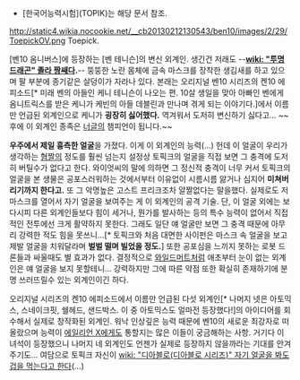 * [한국어능력시험](TOPIK)는 해당 문서 참조.

http://static4.wikia.nocookie.net/__cb20130212130543/ben10/images/2/29/ToepickOV.png
Toepick.

[벤10 옴니버스]에 등장하는 [벤 테니슨]의 변신 외계인. 생긴건 저래도 --'''[[wiki: "투명드래곤" 졸라 짱쌔다]].'''--
뚱뚱한 노란 몸체에 금속 마스크를 장착한 생김새를 하고 있으며 팔 부분에 종기같은 살덩이가 자라나 있다. 본래는 오리지널 벤10 시리즈의 켄10 에피소드[* 미래 벤의 아들인 케니 테니슨이 나오는 편. 10살 생일을 맞아 아빠인 벤에게 옴니트릭스를 받은 케니가 케빈의 아들 데블린과 만나며 겪게 되는 이야기다.]에서 이름만 언급된 외계인으로 케니가 '''굉장히 싫어했다.''' 역겨워서 도저히 변신하기 싫다고... ~~후에 이 외계인 종족은 [[너글]]의 챔피언이 됩니다.~~

'''우주에서 제일 흉측한 얼굴'''을 가졌다. 이게 이 외계인의 능력(...) 
헌데 이 얼굴이 우리가 생각하는 [[혐짤]]의 정도를 훨씬 넘는지 설정상 토픽크의 얼굴을 직접 보면 그 충격에 도저히 버틸수가 없다고 한다. 와이엇씨의 말에 의하면 그 정신적 충격이 너무 커서 토픽크의 얼굴을 본 생물은 공포스러워하는 것에서부터 이유없이 시름시름 앓거나 심지어 '''미쳐버리기까지 한다고.''' 또 그 악명높은 고스트 프리크조차 얄짤없다는 말을했다. 실제로도 저 마스크를 열어서 자기 얼굴을 보여주는 게 이 외계인의 공격 기술.
단, 이 얼굴 외에는 보다시피 다른 외계인들보다 힘이 세거나, 뭔가를 발사하는 등의 특수 능력이 없어서 직접적인 전투에선 크게 활약하지 못한다. 그래도 일단 얘 얼굴만 보면 그 충격 때문에 아무리 강력한 적도 힘을 못쓰니...[* 토픽크와 처음 대면한 사이펀은 마스크 속 얼굴을 보고 제발 얼굴을 치워달라며 '''벌벌 떨며 빌었을 정도.''']
또한 공포심을 느끼지 못하는 로봇 드론들과 싸울때도 별 효과가 없다. 결정적으로 [[와일드머트]]처럼 애초부터 눈이 없는 외계인은 얘 얼굴을 보지 못할테니... 강력하지만 그에 따른 약점 또한 확실히 존재하기에 분명 쓰러뜨릴수 있는 외계인이긴 하다.

오리지널 시리즈의 켄10 에피소드에서 이름만 언급된 다섯 외계인[* 나머지 넷은 아토믹스, 스네이크핏, 쉘헤드, 샌드박스. 이 중 아토믹스도 얼마전 등장했다!]의 아이디어를 회수해서 실제로 창작화된 외계인. 워낙 인상깊은 능력 때문에 벤10의 새로운 최강자로 떠올랐으며 능력이 [[에일리언 X]]에게도 통할지는 많은 이들이 궁금해하는 사항. 거기다 이 녀석이 등장했으니 나머지 네 외계인도 언젠가 실제로 등장하지 않을까라는 기대를 안겨주기도...
여담으로 토픽크 자신이 [[wiki: "디아블로(디아블로 시리즈)" 자기 얼굴을 봐도 겁을 먹는다고 한다]](...)
